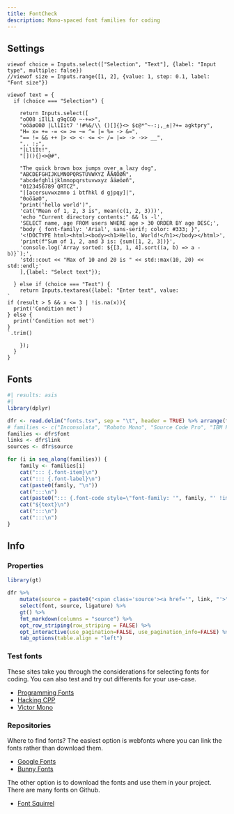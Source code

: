 ```yaml
---
title: FontCheck
description: Mono-spaced font families for coding
---
```


::::: {.panel-tabset}

## Settings

:::: {.grid}
::: {.g-col-4}

```ojs
viewof choice = Inputs.select(["Selection", "Text"], {label: "Input type", multiple: false})
//viewof size = Inputs.range([1, 2], {value: 1, step: 0.1, label: "Font size"})
```

:::
::: {.g-col-8}

```ojs
viewof text = {
  if (choice === "Selection") {

    return Inputs.select([
    "oO08 iIlL1 g9qCGQ ~-+=>",
    "oöäøO0Ø |Ll1Iit7 '!#%&/\\ ()[]{}<> $¢@*^~-:;,_±|?+= agktpry",
    "H= x= += -= <= >= ~= ^= |= %= -> &=",
    "== != && ++ |> <> <- <= <~ /= |=> -> ->> __",
    ",. :;",
    "|Ll1It!",
    "[](){}<>@#",
    
    "The quick brown box jumps over a lazy dog",
    "ABCDEFGHIJKLMNOPQRSTUVWXYZ ÅÄÆÖØÑ",
    "abcdefghlijklmnopqrstuvwxyz åäæöøñ",
    "0123456789 QRTCZ",
    "|[acersuvwxzmno i btfhkl d gjpqy]|",
    "0oöäøO",
    "print('hello world')",
    'cat("Mean of 1, 2, 3 is", mean(c(1, 2, 3)))',
    'echo "Current directory contents:" && ls -l',
    'SELECT name, age FROM users WHERE age > 30 ORDER BY age DESC;',
    "body { font-family: 'Arial', sans-serif; color: #333; }",
    '<!DOCTYPE html><html><body><h1>Hello, World!</h1></body></html>',
    'print(f"Sum of 1, 2, and 3 is: {sum([1, 2, 3])}',
    'console.log(`Array sorted: ${[3, 1, 4].sort((a, b) => a - b)}`);',
    'std::cout << "Max of 10 and 20 is " << std::max(10, 20) << std::endl;'
    ],{label: "Select text"});

  } else if (choice === "Text") {
    return Inputs.textarea({label: "Enter text", value: 
`
if (result > 5 && x <= 3 | !is.na(x)){
  print('Condition met')
} else {
  print('Condition not met')
}
`.trim()
    
    });
  }
}
```

:::
::::
:::::

::: {.panel-tabset}

## Fonts

::: {.font-parent}

```r
#| results: asis
#| 
library(dplyr)

dfr <- read.delim("fonts.tsv", sep = "\t", header = TRUE) %>% arrange(font)
# families <- c("Inconsolata", "Roboto Mono", "Source Code Pro", "IBM Plex Mono", "JetBrains Mono", "Fira Mono", "Oxygen Mono", "Victor Mono", "Space Mono", "PT Mono", "Noto Sans Mono", "Spline Sans Mono")
families <- dfr$font
links <- dfr$link
sources <- dfr$source

for (i in seq_along(families)) {
    family <- families[i]
    cat("::: {.font-item}\n")
    cat("::: {.font-label}\n")
    cat(paste0(family, "\n"))
    cat(":::\n")
    cat(paste0("::: {.font-code style=\"font-family: '", family, "' !important; font-size: ${size}rem;\"}\n"))
    cat("${text}\n")
    cat(":::\n")
    cat(":::\n")
}
```

:::

## Info

### Properties

```r
library(gt)

dfr %>%
    mutate(source = paste0("<span class='source'><a href='", link, "'>", source, "</span>")) %>%
    select(font, source, ligature) %>%
    gt() %>%
    fmt_markdown(columns = "source") %>%
    opt_row_striping(row_striping = FALSE) %>%
    opt_interactive(use_pagination=FALSE, use_pagination_info=FALSE) %>%
    tab_options(table.align = "left")
```


### Test fonts

These sites take you through the considerations for selecting fonts for coding. You can also test and try out differents for your use-case.

- [Programming Fonts](https://www.programmingfonts.org/)
- [Hacking CPP](https://hackingcpp.com/dev/coding_fonts.html)
- [Victor Mono](https://rubjo.github.io/victor-mono/)

### Repositories

Where to find fonts? The easiest option is webfonts where you can link the fonts rather than download them.

- [Google Fonts](https://fonts.google.com)
- [Bunny Fonts](https://fonts.bunny.net)

The other option is to download the fonts and use them in your project. There are many fonts on Github.

- [Font Squirrel](https://www.fontsquirrel.com)

:::
